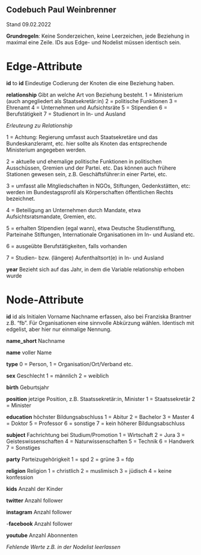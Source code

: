 ## Codebuch Paul Weinbrenner
Stand 09.02.2022

**Grundregeln**:
Keine Sonderzeichen, keine Leerzeichen, jede Beziehung in
maximal eine Zeile. IDs aus Edge- und Nodelist müssen identisch sein.

# Edge-Attribute

**id** to **id**
Eindeutige Codierung der Knoten die eine Beziehung haben.

**relationship**
Gibt an welche Art von Beziehung besteht. 
1 = Ministerium (auch angegliedert als Staatsekretär:in)
2 = politische Funktionen
3 = Ehrenamt
4 = Unternehmen und Aufsichtsräte
5 = Stipendien
6 = Berufstätigkeit
7 = Studienort in In- und Ausland

*Erleuteung zu Relationship*

1 = Achtung: Regierung umfasst auch Staatsekretäre und das
Bundeskanzleramt, etc. hier sollte als Knoten das entsprechende
Ministerium angegeben werden.

2 = aktuelle und ehemalige politische Funktionen in politischen
Ausschüssen, Gremien und der Partei. etc. Das können auch frühere
Stationen gewesen sein, z.B. Geschäftsführer:in einer Partei, etc.

3 = umfasst alle Mitgliedschaften in NGOs, Stiftungen, Gedenkstätten,
etc: werden im Bundestagsprofil als Körperschaften öffentlichen Rechts
bezeichnet.

4 = Beteiligung an Unternehmen durch Mandate, etwa Aufsichtsratsmandate,
Gremien, etc.

5 = erhalten Stipendien (egal wann), etwa Deutsche Studienstiftung,
Parteinahe Stiftungen, Internationale Organisationen im In- und Ausland
etc.

6 = ausgeübte Berufstätigkeiten, falls vorhanden

7 = Studien- bzw. (längere) Aufenthaltsort(e) in In- und Ausland

**year**
Bezieht sich auf das Jahr, in dem die Variable relationship
erhoben wurde

# Node-Attribute

**id**
id als Initialen Vorname Nachname erfassen, also bei Franziska Brantner z.B. "fb". Für Organisationen eine sinnvolle Abkürzung wählen. Identisch mit edgelist, aber hier nur einmalige Nennung.

**name_short** 
Nachname

**name**
voller Name

**type**
0 = Person, 
1 = Organisation/Ort/Verband etc.

**sex**
Geschlecht
1 = männlich
2 = weiblich

**birth**
Geburtsjahr

**position**
jetzige Position, z.B. Staatssekretär:in, Minister
1 = Staatssekretär
2 = Minister

**education**
höchster Bildungsabschluss
1 = Abitur
2 = Bachelor
3 = Master
4 = Doktor
5 = Professor
6 = sonstige
7 = kein höherer Bildungsabschluss

**subject**
Fachrichtung bei Studium/Promotion
1 = Wirtschaft
2 = Jura
3 = Geisteswissenschaften
4 = Naturwissenschaften
5 = Technik
6 = Handwerk
7 = Sonstiges

**party** 
Parteizugehörigkeit
1 = spd
2 = grüne
3 = fdp

**religion**
Religion
1 = christlich
2 = muslimisch
3 = jüdisch
4 = keine konfession

**kids** 
Anzahl der Kinder

**twitter**
Anzahl follower

**instagram**
Anzahl follower

-**facebook** 
Anzahl follower

**youtube** 
Anzahl Abonnenten

*Fehlende Werte z.B. in der Nodelist leerlassen*
